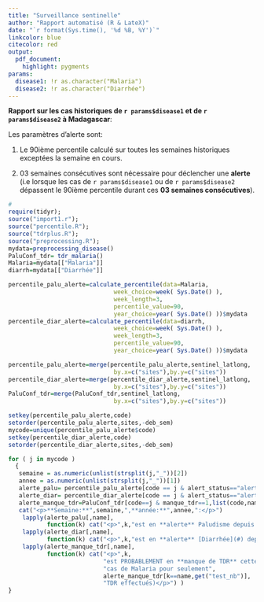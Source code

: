 ```yaml
---
title: "Surveillance sentinelle"
author: "Rapport automatisé (R & LateX)"
date: "`r format(Sys.time(), '%d %B, %Y')`"
linkcolor: blue
citecolor: red
output:
  pdf_document:
    highlight: pygments
params:
  disease1: !r as.character("Malaria")
  disease2: !r as.character("Diarrhée")
---
```


**Rapport sur les cas historiques de `r params$disease1` et de `r params$disease2` à Madagascar**:


Les paramètres d'alerte sont:

1. Le 90ième percentile calculé sur toutes les semaines historiques exceptées la semaine en cours.

2. 03 semaines consécutives sont nécessaire pour déclencher une **alerte** (i.e lorsque les cas de `r params$disease1` ou de `r params$disease2` dépassent le 90ième percentile durant ces **03 semaines consécutives**).


 
```r
#
require(tidyr);
source("import1.r");
source("percentile.R");
source("tdrplus.R");
source("preprocessing.R");
mydata=preprocessing_disease()
PaluConf_tdr= tdr_malaria()
Malaria=mydata[["Malaria"]]
diarrh=mydata[["Diarrhée"]]

percentile_palu_alerte=calculate_percentile(data=Malaria,
                              week_choice=week( Sys.Date() ),
                              week_length=3,
                              percentile_value=90,
                              year_choice=year( Sys.Date() ))$mydata
percentile_diar_alerte=calculate_percentile(data=diarrh,
                              week_choice=week( Sys.Date() ),
                              week_length=3,
                              percentile_value=90,
                              year_choice=year( Sys.Date() ))$mydata

percentile_palu_alerte=merge(percentile_palu_alerte,sentinel_latlong,
                              by.x=c("sites"),by.y=c("sites"))
percentile_diar_alerte=merge(percentile_diar_alerte,sentinel_latlong,
                              by.x=c("sites"),by.y=c("sites"))
PaluConf_tdr=merge(PaluConf_tdr,sentinel_latlong,
                              by.x=c("sites"),by.y=c("sites"))

setkey(percentile_palu_alerte,code)
setorder(percentile_palu_alerte,sites,-deb_sem)
mycode=unique(percentile_palu_alerte$code)
setkey(percentile_diar_alerte,code)
setorder(percentile_diar_alerte,sites,-deb_sem)

for ( j in mycode )
  {
   semaine = as.numeric(unlist(strsplit(j,"_"))[2])
   annee = as.numeric(unlist(strsplit(j,"_"))[1])
   alerte_palu= percentile_palu_alerte[code == j & alert_status=="alert",list(code,name,alert,alert_status)]
   alerte_diar= percentile_diar_alerte[code == j & alert_status=="alert",list(code,name,alert,alert_status)] 
   alerte_manque_tdr=PaluConf_tdr[code==j & manque_tdr==1,list(code,name,manque_tdr,test_nb,malaria_cases)]
   cat("<p>**Semaine:**",semaine,",**année:**",annee,":</p>")
    lapply(alerte_palu[,name], 
           function(k) cat("<p>",k,"est en **alerte** Paludisme depuis `03` semaines consécutives  </p>") )
    lapply(alerte_diar[,name], 
           function(k) cat("<p>",k,"est en **alerte** [Diarrhée](#) depuis `03` semaines consécutives</p>") )
    lapply(alerte_manque_tdr[,name], 
           function(k) cat("<p>",k,
                           "est PROBABLEMENT en **manque de TDR** cette semaine (",alerte_manque_tdr[k==name,get("malaria_cases")],
                           "cas de Malaria pour seulement",
                           alerte_manque_tdr[k==name,get("test_nb")],
                           "TDR effectués)</p>") )
}
```

